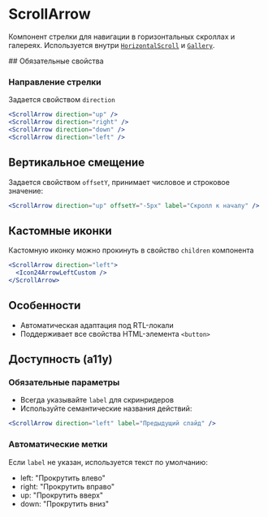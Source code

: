 <Overview>

# ScrollArrow

Компонент стрелки для навигации в горизонтальных скроллах и галереях. Используется внутри [`HorizontalScroll`](#/HorizontalScroll) и [`Gallery`](#/Gallery).

</Overview>
## Обязательные свойства

### Направление стрелки

Задается свойством `direction`

```jsx static
<ScrollArrow direction="up" />
<ScrollArrow direction="right" />
<ScrollArrow direction="down" />
<ScrollArrow direction="left" />
```

## Вертикальное смещение

Задается свойством `offsetY`, принимает числовое и строковое значение:

```jsx static
<ScrollArrow direction="up" offsetY="-5px" label="Скролл к началу" />
```

## Кастомные иконки

Кастомную иконку можно прокинуть в свойство `children` компонента

```jsx static
<ScrollArrow direction="left">
  <Icon24ArrowLeftCustom />
</ScrollArrow>
```

## Особенности

- Автоматическая адаптация под RTL-локали
- Поддерживает все свойства HTML-элемента `<button>`

## Доступность (a11y)

### Обязательные параметры

- Всегда указывайте `label` для скринридеров
- Используйте семантические названия действий:

```jsx
<ScrollArrow direction="left" label="Предыдущий слайд" />
```

### Автоматические метки

Если `label` не указан, используется текст по умолчанию:

- left: "Прокрутить влево"
- right: "Прокрутить вправо"
- up: "Прокрутить вверх"
- down: "Прокрутить вниз"
